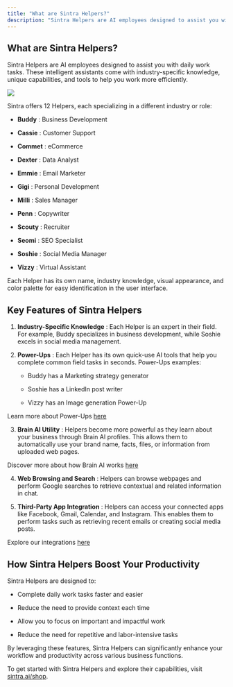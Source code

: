 ```yaml
---
title: "What are Sintra Helpers?"
description: "Sintra Helpers are AI employees designed to assist you with daily work tasks. These intelligent assistants come with industry-specific knowledge, unique capa..."
---
```


## What are Sintra Helpers?

Sintra Helpers are AI employees designed to assist you with daily work tasks. These intelligent assistants come with industry-specific knowledge, unique capabilities, and tools to help you work more efficiently.

![](https://downloads.intercomcdn.com/i/o/1112561560/ca0ad81e2510c77e318633fc/image.png?expires=1736910000&signature=26a5fe72b1a7de71c484d4770521db37b30c7566d0fdf349c2d68d35edbdb7a8&req=dSEmFMx4nIRZWfMW3Hu4gTC%2F8rDVcaRLpSCuU%2BzDmO%2FLZoD9CWZJy4%2Boyeox%0AvQ%3D%3D%0A)

Sintra offers 12 Helpers, each specializing in a different industry or role:

  * **Buddy** : Business Development

  * **Cassie** : Customer Support

  * **Commet** : eCommerce

  * **Dexter** : Data Analyst

  * **Emmie** : Email Marketer

  * **Gigi** : Personal Development

  * **Milli** : Sales Manager

  * **Penn** : Copywriter

  * **Scouty** : Recruiter

  * **Seomi** : SEO Specialist

  * **Soshie** : Social Media Manager

  * **Vizzy** : Virtual Assistant




Each Helper has its own name, industry knowledge, visual appearance, and color palette for easy identification in the user interface.

## 

## Key Features of Sintra Helpers

  1. **Industry-Specific Knowledge** : Each Helper is an expert in their field. For example, Buddy specializes in business development, while Soshie excels in social media management.

  2. **Power-Ups** : Each Helper has its own quick-use AI tools that help you complete common field tasks in seconds. Power-Ups examples:

     * Buddy has a Marketing strategy generator

     * Soshie has a LinkedIn post writer

     * Vizzy has an Image generation Power-Up

Learn more about Power-Ups [here](https://help.sintra.ai/en/articles/9608830-power-ups-explained)

  3. **Brain AI Utility** : Helpers become more powerful as they learn about your business through Brain AI profiles. This allows them to automatically use your brand name, facts, files, or information from uploaded web pages.

Discover more about how Brain AI works [here](https://help.sintra.ai/en/articles/9607409-brain-ai-explained)

  4. **Web Browsing and Search** : Helpers can browse webpages and perform Google searches to retrieve contextual and related information in chat.

  5. **Third-Party App Integration** : Helpers can access your connected apps like Facebook, Gmail, Calendar, and Instagram. This enables them to perform tasks such as retrieving recent emails or creating social media posts.

Explore our integrations [here](https://help.sintra.ai/en/articles/9653395-integrations-explained)




## How Sintra Helpers Boost Your Productivity

Sintra Helpers are designed to:

  * Complete daily work tasks faster and easier

  * Reduce the need to provide context each time

  * Allow you to focus on important and impactful work

  * Reduce the need for repetitive and labor-intensive tasks




By leveraging these features, Sintra Helpers can significantly enhance your workflow and productivity across various business functions.

To get started with Sintra Helpers and explore their capabilities, visit [sintra.ai/shop](https://sintra.ai/shop).